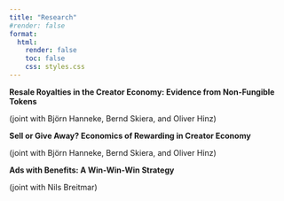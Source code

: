 ```yaml
---
title: "Research"
#render: false
format:
  html:
    render: false
    toc: false
    css: styles.css
---
```


**Resale Royalties in the Creator Economy: Evidence from Non-Fungible Tokens**

(joint with Björn Hanneke, Bernd Skiera, and Oliver Hinz)

**Sell or Give Away? Economics of Rewarding in Creator Economy**

(joint with Björn Hanneke, Bernd Skiera, and Oliver Hinz)

**Ads with Benefits: A Win-Win-Win Strategy**

(joint with Nils Breitmar)
